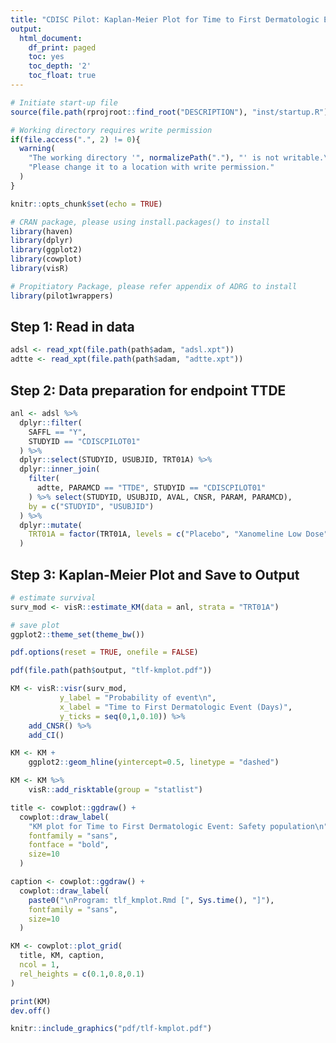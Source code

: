 ```yaml
---
title: "CDISC Pilot: Kaplan-Meier Plot for Time to First Dermatologic Event"
output:
  html_document:
    df_print: paged
    toc: yes
    toc_depth: '2'
    toc_float: true
---
```


```r
# Initiate start-up file
source(file.path(rprojroot::find_root("DESCRIPTION"), "inst/startup.R"))
```

```r
# Working directory requires write permission
if(file.access(".", 2) != 0){
  warning(
    "The working directory '", normalizePath("."), "' is not writable.\n",
    "Please change it to a location with write permission."
  )
}
```


```r
knitr::opts_chunk$set(echo = TRUE)

# CRAN package, please using install.packages() to install
library(haven) 
library(dplyr)
library(ggplot2)
library(cowplot)
library(visR)

# Propitiatory Package, please refer appendix of ADRG to install 
library(pilot1wrappers)
```

## Step 1: Read in data

```r
adsl <- read_xpt(file.path(path$adam, "adsl.xpt"))
adtte <- read_xpt(file.path(path$adam, "adtte.xpt")) 
```

## Step 2: Data preparation for endpoint TTDE
```r
anl <- adsl %>% 
  dplyr::filter(
    SAFFL == "Y",
    STUDYID == "CDISCPILOT01"
  ) %>%
  dplyr::select(STUDYID, USUBJID, TRT01A) %>%
  dplyr::inner_join(
    filter(
      adtte, PARAMCD == "TTDE", STUDYID == "CDISCPILOT01"
    ) %>% select(STUDYID, USUBJID, AVAL, CNSR, PARAM, PARAMCD),
    by = c("STUDYID", "USUBJID")
  ) %>%
  dplyr::mutate(
    TRT01A = factor(TRT01A, levels = c("Placebo", "Xanomeline Low Dose",  "Xanomeline High Dose"))
  )
```

## Step 3: Kaplan-Meier Plot and Save to Output
```r
# estimate survival
surv_mod <- visR::estimate_KM(data = anl, strata = "TRT01A")

# save plot
ggplot2::theme_set(theme_bw())

pdf.options(reset = TRUE, onefile = FALSE)

pdf(file.path(path$output, "tlf-kmplot.pdf"))

KM <- visR::visr(surv_mod,
           y_label = "Probability of event\n",
           x_label = "Time to First Dermatologic Event (Days)",
           y_ticks = seq(0,1,0.10)) %>%
    add_CNSR() %>%
    add_CI()

KM <- KM + 
    ggplot2::geom_hline(yintercept=0.5, linetype = "dashed")

KM <- KM %>%
    visR::add_risktable(group = "statlist")

title <- cowplot::ggdraw() + 
  cowplot::draw_label(
    "KM plot for Time to First Dermatologic Event: Safety population\n",
    fontfamily = "sans",
    fontface = "bold",
    size=10
  ) 

caption <- cowplot::ggdraw() + 
  cowplot::draw_label(
    paste0("\nProgram: tlf_kmplot.Rmd [", Sys.time(), "]"),
    fontfamily = "sans",
    size=10
  ) 

KM <- cowplot::plot_grid(
  title, KM, caption,
  ncol = 1,
  rel_heights = c(0.1,0.8,0.1)
)

print(KM)
dev.off()
```

```r
knitr::include_graphics("pdf/tlf-kmplot.pdf")
```




